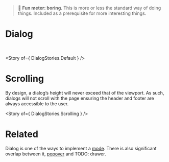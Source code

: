
<Meta title="Components/Dialog" />

> 🥱 **Fun meter: boring**. This is more or less the standard way of doing things. Included as a prerequisite for more interesting things.

# Dialog

<br />

<Story of={ DialogStories.Default } />

# Scrolling
By design, a dialog’s height will never exceed that of the viewport. As such, dialogs will not scroll with the page ensuring the header and footer are always accessible to the user.

<Story of={ DialogStories.Scrolling } />


# Related

Dialog is one of the ways to implement a [mode](../?path=/docs/patterns-mode--docs). There is also significant overlap between it, [popover](../?path=/docs/primitives-popover--docs) and TODO: drawer.
